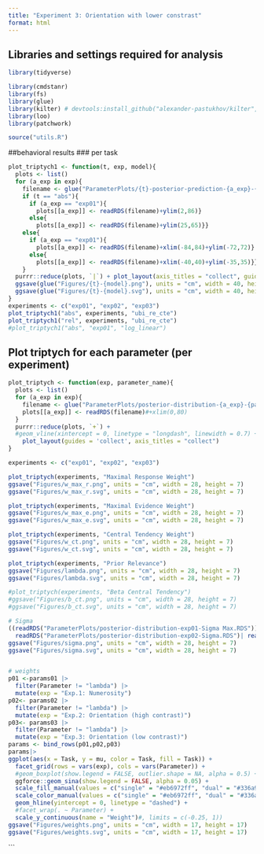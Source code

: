 ```yaml
---
title: "Experiment 3: Orientation with lower constrast"
format: html
---
```


## Libraries and settings required for analysis
```r
library(tidyverse)

library(cmdstanr)
library(fs)
library(glue)
library(kilter) # devtools:install_github("alexander-pastukhov/kilter", dependencies=TRUE)
library(loo)
library(patchwork)

source("utils.R")
```

##behavioral results
### per task
```r
plot_triptych1 <- function(t, exp, model){
  plots <- list()
  for (a_exp in exp){
    filename <- glue("ParameterPlots/{t}-posterior-prediction-{a_exp}-{model}.RDS")
    if (t == "abs"){
      if (a_exp == "exp01"){
        plots[[a_exp]] <- readRDS(filename)+ylim(2,86)}
      else{
        plots[[a_exp]] <- readRDS(filename)+ylim(25,65)}}
    else{
      if (a_exp == "exp01"){
        plots[[a_exp]] <- readRDS(filename)+xlim(-84,84)+ylim(-72,72)}
      else{
        plots[[a_exp]] <- readRDS(filename)+xlim(-40,40)+ylim(-35,35)}}
    }
  purrr::reduce(plots, `|`) + plot_layout(axis_titles = "collect", guides = 'collect')
  ggsave(glue("Figures/{t}-{model}.png"), units = "cm", width = 40, height = 13)
  ggsave(glue("Figures/{t}-{model}.svg"), units = "cm", width = 40, height = 13)
}
experiments <- c("exp01", "exp02", "exp03")
plot_triptych1("abs", experiments, "ubi_re_cte")
plot_triptych1("rel", experiments, "ubi_re_cte")
#plot_triptych1("abs", "exp01", "log_linear")

```


## Plot triptych for each parameter (per experiment)
```r
plot_triptych <- function(exp, parameter_name){
  plots <- list()
  for (a_exp in exp){
    filename <- glue("ParameterPlots/posterior-distribution-{a_exp}-{parameter_name}.RDS")
    plots[[a_exp]] <- readRDS(filename)#+xlim(0,80)
  }
  purrr::reduce(plots, `+`) +
  #geom_vline(xintercept = 0, linetype = "longdash", linewidth = 0.7) + 
    plot_layout(guides = 'collect', axis_titles = "collect")
}

experiments <- c("exp01", "exp02", "exp03")

plot_triptych(experiments, "Maximal Response Weight")
ggsave("Figures/w_max_r.png", units = "cm", width = 28, height = 7)
ggsave("Figures/w_max_r.svg", units = "cm", width = 28, height = 7)

plot_triptych(experiments, "Maximal Evidence Weight")
ggsave("Figures/w_max_e.png", units = "cm", width = 28, height = 7)
ggsave("Figures/w_max_e.svg", units = "cm", width = 28, height = 7)

plot_triptych(experiments, "Central Tendency Weight")
ggsave("Figures/w_ct.png", units = "cm", width = 28, height = 7)
ggsave("Figures/w_ct.svg", units = "cm", width = 28, height = 7)

plot_triptych(experiments, "Prior Relevance")
ggsave("Figures/lambda.png", units = "cm", width = 28, height = 7)
ggsave("Figures/lambda.svg", units = "cm", width = 28, height = 7)

#plot_triptych(experiments, "Beta Central Tendency")
#ggsave("Figures/b_ct.png", units = "cm", width = 28, height = 7)
#ggsave("Figures/b_ct.svg", units = "cm", width = 28, height = 7)

# Sigma
((readRDS("ParameterPlots/posterior-distribution-exp01-Sigma Max.RDS"))|
  readRDS("ParameterPlots/posterior-distribution-exp02-Sigma.RDS")| readRDS("ParameterPlots/posterior-distribution-exp03-Sigma.RDS")) + plot_layout(guides = 'collect', axis_titles = "collect")
ggsave("Figures/sigma.png", units = "cm", width = 28, height = 7)
ggsave("Figures/sigma.svg", units = "cm", width = 28, height = 7)


# weights
p01 <-params01 |>
  filter(Parameter != "lambda") |>
  mutate(exp = "Exp.1: Numerosity")
p02<- params02 |>
  filter(Parameter != "lambda") |>
  mutate(exp = "Exp.2: Orientation (high contrast)")
p03<- params03 |>
  filter(Parameter != "lambda") |>
  mutate(exp = "Exp.3: Orientation (low contrast)")
params <- bind_rows(p01,p02,p03)
params|>
ggplot(aes(x = Task, y = mu, color = Task, fill = Task)) +
  facet_grid(rows = vars(exp), cols = vars(Parameter)) +
  #geom_boxplot(show.legend = FALSE, outlier.shape = NA, alpha = 0.5) +
  ggforce::geom_sina(show.legend = FALSE, alpha = 0.05) +
  scale_fill_manual(values = c("single" = "#eb6972ff", "dual" = "#336a97ff"))+
  scale_color_manual(values = c("single" = "#eb6972ff", "dual" = "#336a97ff"))+
  geom_hline(yintercept = 0, linetype = "dashed") +
  #facet_wrap(. ~ Parameter) +
  scale_y_continuous(name = "Weight")#, limits = c(-0.25, 1))
ggsave("Figures/weights.png", units = "cm", width = 17, height = 17)
ggsave("Figures/weights.svg", units = "cm", width = 17, height = 17)
```
```